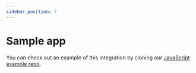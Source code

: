 ```yaml
---
sidebar_position: 7
---
```


# Sample app

You can check out an example of this integration by cloning our [JavaScript example repo](https://github.com/dyte-in/web-integration-example).
